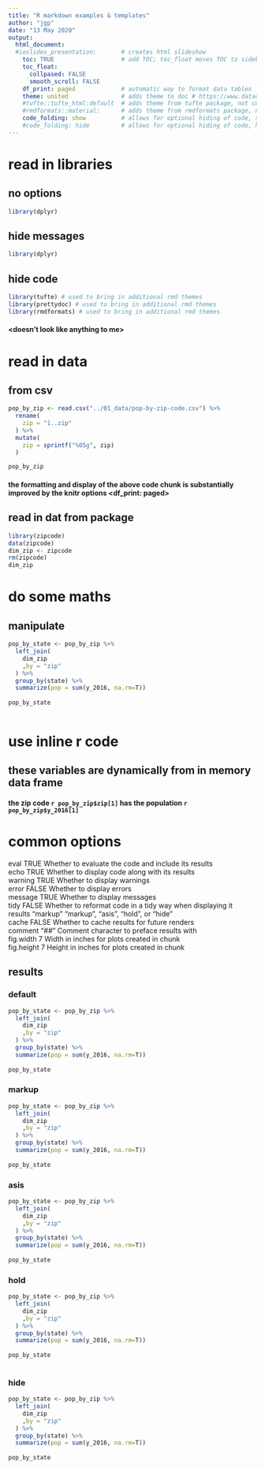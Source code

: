 ---
title: "R markdown examples & templates"
author: "jgp"
date: "13 May 2020"
output:
  html_document:
  #ioslides_presentation:       # creates html slideshow
    toc: TRUE                   # add TOC; toc_float moves TOC to sidebar and makes look cooler
    toc_float:
      collpased: FALSE
      smooth_scroll: FALSE
    df_print: paged             # automatic way to format data tables
    theme: united               # adds theme to doc # https://www.datadreaming.org/post/r-markdown-theme-gallery/
    #tufte::tufte_html:default  # adds theme from tufte package, not currently working
    #rmdformats::material:      # adds theme from rmdformats package, nor currently owrking
    code_folding: show          # allows for optional hiding of code, shows be default
    #code_folding: hide         # allows for optional hiding of code, hides by default
---

# read in libraries

## no options
```{r}
library(dplyr)
```

## hide messages
```{r, message = FALSE}
library(dplyr)
```

## hide code
```{r, echo = FALSE}
library(tufte) # used to bring in additional rmd themes
library(prettydoc) # used to bring in additional rmd themes
library(rmdformats) # used to bring in additional rmd themes
```
#### <doesn't look like anything to me>

# read in data 

## from csv
```{r}
pop_by_zip <- read.csv("../01_data/pop-by-zip-code.csv") %>%
  rename(
    zip = "ï..zip"
  ) %>%
  mutate(
    zip = sprintf("%05g", zip)
  )

pop_by_zip
```
#### the formatting and display of the above code chunk is substantially improved by the knitr options <df_print: paged>

## read in dat from package
```{r}
library(zipcode)
data(zipcode)
dim_zip <- zipcode
rm(zipcode)
dim_zip
```

# do some maths

## manipulate 
```{r}
pop_by_state <- pop_by_zip %>%
  left_join(
    dim_zip
    ,by = "zip"
  ) %>%
  group_by(state) %>%
  summarize(pop = sum(y_2016, na.rm=T))
            
pop_by_state
  
```

# use inline r code

## these variables are dynamically from in memory data frame

#### the zip code `r pop_by_zip$zip[1]` has the population `r pop_by_zip$y_2016[1]`

# common options

eval TRUE         Whether to evaluate the code and include its results  
echo TRUE         Whether to display code along with its results  
warning TRUE      Whether to display warnings  
error FALSE       Whether to display errors  
message TRUE      Whether to display messages  
tidy FALSE        Whether to reformat code in a tidy way when displaying it  
results "markup"  "markup", "asis", "hold", or "hide"  
cache FALSE       Whether to cache results for future renders  
comment "##"      Comment character to preface results with  
fig.width 7       Width in inches for plots created in chunk  
fig.height 7      Height in inches for plots created in chunk  

## results
### default
```{r}
pop_by_state <- pop_by_zip %>%
  left_join(
    dim_zip
    ,by = "zip"
  ) %>%
  group_by(state) %>%
  summarize(pop = sum(y_2016, na.rm=T))
            
pop_by_state
```

### markup
```{r, results = 'markup'}
pop_by_state <- pop_by_zip %>%
  left_join(
    dim_zip
    ,by = "zip"
  ) %>%
  group_by(state) %>%
  summarize(pop = sum(y_2016, na.rm=T))
            
pop_by_state
```

### asis
```{r, results = 'asis'}
pop_by_state <- pop_by_zip %>%
  left_join(
    dim_zip
    ,by = "zip"
  ) %>%
  group_by(state) %>%
  summarize(pop = sum(y_2016, na.rm=T))
            
pop_by_state
```

### hold
```{r, results = 'hold'}
pop_by_state <- pop_by_zip %>%
  left_join(
    dim_zip
    ,by = "zip"
  ) %>%
  group_by(state) %>%
  summarize(pop = sum(y_2016, na.rm=T))
            
pop_by_state
  
```

### hide
```{r, results = 'hide'}
pop_by_state <- pop_by_zip %>%
  left_join(
    dim_zip
    ,by = "zip"
  ) %>%
  group_by(state) %>%
  summarize(pop = sum(y_2016, na.rm=T))
            
pop_by_state
  
```
